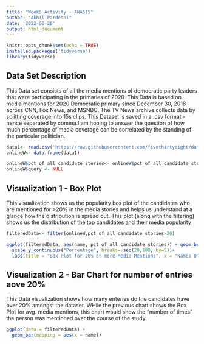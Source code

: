 ---
title: "Week5 Activity - ANA515"
author: "Akhil Pardeshi"
date: '2022-06-26'
output: html_document
---

```{r setup, include=FALSE}
knitr::opts_chunk$set(echo = TRUE)
installed.packages('tidyverse')
library(tidyverse)
```

## Data Set Description
This Data set consists of all the media mentions of democratic party leaders that were participating in the primaries of 2020.
This Data is based on media mentions for 2020 Democratic primary since December 30, 2018 across CNN, Fox News, and MSNBC. The TV News archive collects data by splitting coverage into 15s clips. This Dataset is saved in a .csv format - hence separated by comma.I am hoping to answer the question of how much percentage of media coverage can be correlated by the standing of the particular politician.


```{r, echo=FALSE}

data1<- read.csv('https://raw.githubusercontent.com/fivethirtyeight/data/master/media-mentions-2020/online_weekly.csv')
onlineW<- data.frame(data1)

onlineW$pct_of_all_candidate_stories<- onlineW$pct_of_all_candidate_stories*100
onlineW$query <- NULL


```

## Visualization 1 - Box Plot
This visualization shows us the popularity box plot of the candidates who are mentioned for >20% in the media stories and helps us understand at a glance how the distribution is spread out. This plot (along with the filtering) shows us the distribution of the top candidates and their media popularity

```{r, echo=TRUE}


filteredData<- filter(onlineW,pct_of_all_candidate_stories>20)

ggplot(filteredData, aes(name, pct_of_all_candidate_stories)) + geom_boxplot(fill = "blue")+
  scale_y_continuous("Percentage", breaks= seq(20,100, by=5))+
  labs(title = "Box Plot for 20% or more Media Mentions", x = "Names Of Candidates")

```

## Visualization 2 - Bar Chart for number of entries aove 20%
This Data visualization shows how many enteries do the candidates have over 20% amongst the dataset. WHile the previous chart shows the Box Plot for avg. media mentions, this chart would show the "number of times" the person was mentioned over the course of the study.

```{r, echo = TRUE}
ggplot(data = filteredData) + 
  geom_bar(mapping = aes(x = name))

```